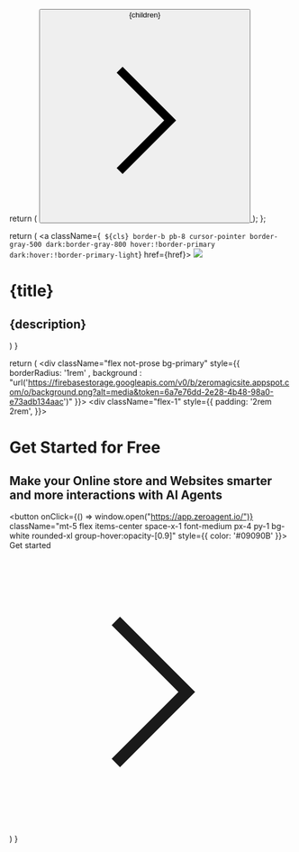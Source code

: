 
  return (
    <a className="group" href="/quickstart">
      <button className="flex items-center space-x-1 font-medium px-4 py-1 bg-primary-dark rounded-xl group-hover:opacity-[0.9] text-white group-hover:opacity-[0.9]">
        <span>{children}</span>
        <svg
          xmlns="http://www.w3.org/2000/svg"
          width={20}
          height={20}
          viewBox="0 0 24 24"
          fill="none"
          stroke="currentColor"
          strokeWidth={2}
          strokeLinecap="round"
          strokeLinejoin="round"
          className="w-3 h-3"
        >
          <path d="m9 18 6-6-6-6" />
        </svg>
      </button>
    </a>
  );
};

  return (
    <a className={` ${cls} border-b pb-8 cursor-pointer border-gray-500 dark:border-gray-800 hover:!border-primary dark:hover:!border-primary-light`} href={href}>
      <img src={img} className="w-full" />
      <h1 className="mt-4 font-semibold text-gray-900 dark:text-white">{title}</h1>
      <h2 className="mt-1 text-gray-600 dark:text-gray-400 text-sm leading-6">{description}</h2>
    </a>
  )
}
 
  return (
    <div className="flex not-prose bg-primary" style={{ borderRadius: '1rem' , background : "url('https://firebasestorage.googleapis.com/v0/b/zeromagicsite.appspot.com/o/background.png?alt=media&token=6a7e76dd-2e28-4b48-98a0-e73adb134aac')" }}>
      <div className="flex-1" style={{ padding: '2rem 2rem', }}>
        <h1 className="text-3xl text-white font-bold">Get Started for Free</h1>
        <h2 className="mt-1 text-white">Make your Online store and Websites smarter and more interactions with AI Agents</h2>
        <button 
        onClick={() => window.open("https://app.zeroagent.io/")}
        className="mt-5 flex items-center space-x-1 font-medium px-4 py-1 bg-white rounded-xl group-hover:opacity-[0.9]" style={{ color: '#09090B' }}>
          <span>Get started</span>
          <svg
            xmlns="http://www.w3.org/2000/svg"
            width={20}
            height={20}
            viewBox="0 0 24 24"
            fill="none"
            stroke="currentColor"
            strokeWidth={2}
            strokeLinecap="round"
            strokeLinejoin="round"
            className="w-3 h-3"
          >
            <path d="m9 18 6-6-6-6" />
          </svg>
        </button>
      </div>
      <div className="hidden sm:flex flex-1">
        <img src="" />  
      </div>
    </div>
  )
}